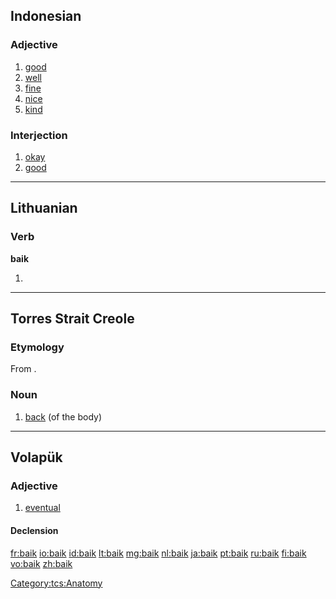 ==Indonesian==

===Adjective===
{{head|id|adjective}}

# [[good]]
# [[well]]
# [[fine]]
# [[nice]]
# [[kind]]

===Interjection===
{{head|id|interjection}}

# [[okay]]
# [[good]]

----

==Lithuanian==

===Verb===
'''baik'''

# {{lt-form-verb|2s|imp|baigti}}

----

==Torres Strait Creole==

===Etymology===
From {{etyl|en|tcs}} {{term|back|lang=en}}.

===Noun===
{{head|tcs|noun}}

# [[back]] (of the body)

[[Category:tcs:Anatomy]]

----

==Volapük==

===Adjective===
{{head|vo|adjective}}

# [[eventual]]

====Declension====
{{vo-decl-adj}}

[[fr:baik]]
[[io:baik]]
[[id:baik]]
[[lt:baik]]
[[mg:baik]]
[[nl:baik]]
[[ja:baik]]
[[pt:baik]]
[[ru:baik]]
[[fi:baik]]
[[vo:baik]]
[[zh:baik]]